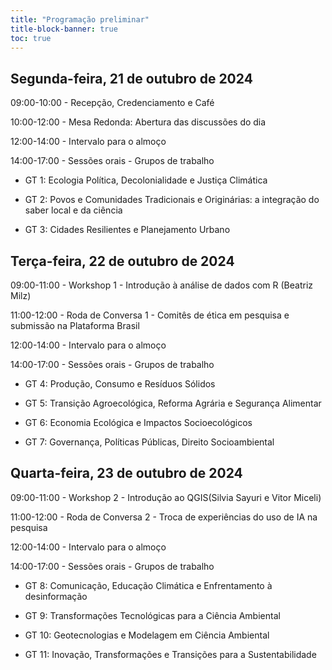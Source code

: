 ```yaml
---
title: "Programação preliminar"
title-block-banner: true
toc: true
---
```


## Segunda-feira, 21 de outubro de 2024

09:00-10:00 - Recepção, Credenciamento e Café

10:00-12:00 - Mesa Redonda: Abertura das discussões do dia

12:00-14:00 - Intervalo para o almoço

14:00-17:00 - Sessões orais - Grupos de trabalho

-   GT 1: Ecologia Política, Decolonialidade e Justiça Climática

-   GT 2: Povos e Comunidades Tradicionais e Originárias: a integração do saber local e da ciência

-   GT 3: Cidades Resilientes e Planejamento Urbano

## Terça-feira, 22 de outubro de 2024

09:00-11:00 - Workshop 1 - Introdução à análise de dados com R (Beatriz Milz)

11:00-12:00 - Roda de Conversa 1 - Comitês de ética em pesquisa e submissão na Plataforma Brasil

12:00-14:00 - Intervalo para o almoço

14:00-17:00 - Sessões orais - Grupos de trabalho

-   GT 4: Produção, Consumo e Resíduos Sólidos

-   GT 5: Transição Agroecológica, Reforma Agrária e Segurança Alimentar

-   GT 6: Economia Ecológica e Impactos Socioecológicos

-   GT 7: Governança, Políticas Públicas, Direito Socioambiental

## Quarta-feira, 23 de outubro de 2024

09:00-11:00 - Workshop 2 - Introdução ao QGIS(Silvia Sayuri e Vitor Miceli)

11:00-12:00 - Roda de Conversa 2 - Troca de experiências do uso de IA na pesquisa

12:00-14:00 - Intervalo para o almoço

14:00-17:00 - Sessões orais - Grupos de trabalho

-   GT 8: Comunicação, Educação Climática e Enfrentamento à desinformação

-   GT 9: Transformações Tecnológicas para a Ciência Ambiental

-   GT 10: Geotecnologias e Modelagem em Ciência Ambiental

-   GT 11: Inovação, Transformações e Transições para a Sustentabilidade
